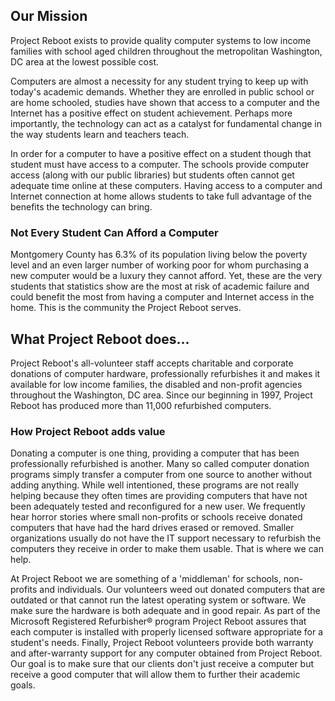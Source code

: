 
## Our Mission

<Float> Project Reboot exists to provide quality computer systems to low income families with school aged children throughout the metropolitan Washington, DC area at the lowest possible cost.</Float>

Computers are almost a necessity for any student trying to keep up with today's academic demands. Whether they are enrolled in public school or are home schooled, studies have shown that access to a computer and the Internet has a positive effect on student achievement. Perhaps more importantly, the technology can act as a catalyst for fundamental change in the way students learn and teachers teach.

In order for a computer to have a positive effect on a student though that student must have access to a computer. The schools provide computer access (along with our public libraries) but students often cannot get adequate time online at these computers. Having access to a computer and Internet connection at home allows students to take full advantage of the benefits the technology can bring.

### Not Every Student Can Afford a Computer

Montgomery County has 6.3% of its population living below the poverty level and an even larger number of working poor for whom purchasing a new computer would be a luxury they cannot afford. Yet, these are the very students that statistics show are the most at risk of academic failure and could benefit the most from having a computer and Internet access in the home. This is the community the Project Reboot serves.

## What Project Reboot does...

Project Reboot's all-volunteer staff accepts charitable and corporate donations of computer hardware, professionally refurbishes it and makes it available for low income families, the disabled and non-profit agencies throughout the Washington, DC area. Since our beginning in 1997, Project Reboot has produced more than 11,000 refurbished computers.

### How Project Reboot adds value

Donating a computer is one thing, providing a computer that has been professionally refurbished is another. Many so called computer donation programs simply transfer a computer from one source to another without adding anything. While well intentioned, these programs are not really helping because they often times are providing computers that have not been adequately tested and reconfigured for a new user. We frequently hear horror stories where small non-profits or schools receive donated computers that have had the hard drives erased or removed. Smaller organizations usually do not have the IT support necessary to refurbish the computers they receive in order to make them usable. That is where we can help.

At Project Reboot we are something of a 'middleman' for schools, non-profits and individuals. Our volunteers weed out donated computers that are outdated or that cannot run the latest operating system or software. We make sure the hardware is both adequate and in good repair. As part of the Microsoft Registered Refurbisher® program Project Reboot assures that each computer is installed with properly licensed software appropriate for a student's needs. Finally, Project Reboot volunteers provide both warranty and after-warranty support for any computer obtained from Project Reboot. Our goal is to make sure that our clients don't just receive a computer but receive a good computer that will allow them to further their academic goals.
